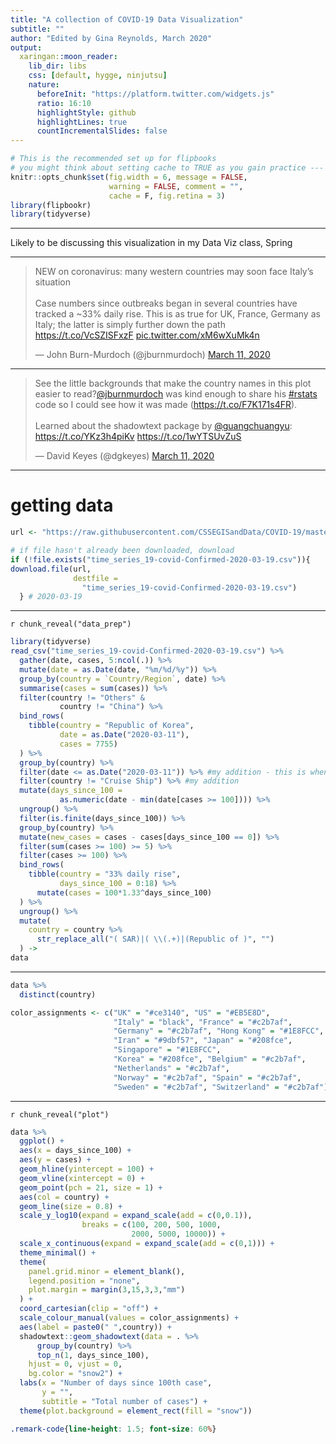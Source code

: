 ```yaml
---
title: "A collection of COVID-19 Data Visualization"
subtitle: ""
author: "Edited by Gina Reynolds, March 2020"
output:
  xaringan::moon_reader:
    lib_dir: libs
    css: [default, hygge, ninjutsu]
    nature:
      beforeInit: "https://platform.twitter.com/widgets.js"
      ratio: 16:10
      highlightStyle: github
      highlightLines: true
      countIncrementalSlides: false
---
```




```r
# This is the recommended set up for flipbooks
# you might think about setting cache to TRUE as you gain practice --- building flipbooks from scracth can be time consuming
knitr::opts_chunk$set(fig.width = 6, message = FALSE, 
                      warning = FALSE, comment = "", 
                      cache = F, fig.retina = 3)
library(flipbookr)
library(tidyverse)
```

---

Likely to be discussing this visualization in my Data Viz class, Spring


---


<blockquote class="twitter-tweet"><p lang="en" dir="ltr">NEW on coronavirus: many western countries may soon face Italy’s situation<br><br>Case numbers since outbreaks began in several countries have tracked a ~33% daily rise. This is as true for UK, France, Germany as Italy; the latter is simply further down the path <a href="https://t.co/VcSZISFxzF">https://t.co/VcSZISFxzF</a> <a href="https://t.co/xM6wXuMk4n">pic.twitter.com/xM6wXuMk4n</a></p>&mdash; John Burn-Murdoch (@jburnmurdoch) <a href="https://twitter.com/jburnmurdoch/status/1237737352879112194?ref_src=twsrc%5Etfw">March 11, 2020</a></blockquote> <script async src="https://platform.twitter.com/widgets.js" charset="utf-8"></script>


---


<blockquote class="twitter-tweet"><p lang="en" dir="ltr">See the little backgrounds that make the country names in this plot easier to read?<a href="https://twitter.com/jburnmurdoch?ref_src=twsrc%5Etfw">@jburnmurdoch</a> was kind enough to share his <a href="https://twitter.com/hashtag/rstats?src=hash&amp;ref_src=twsrc%5Etfw">#rstats</a> code so I could see how it was made (<a href="https://t.co/F7K171s4FR">https://t.co/F7K171s4FR</a>). <br><br>Learned about the shadowtext package by <a href="https://twitter.com/guangchuangyu?ref_src=twsrc%5Etfw">@guangchuangyu</a>: <a href="https://t.co/YKz3h4piKv">https://t.co/YKz3h4piKv</a> <a href="https://t.co/1wYTSUvZuS">https://t.co/1wYTSUvZuS</a></p>&mdash; David Keyes (@dgkeyes) <a href="https://twitter.com/dgkeyes/status/1237812892189093888?ref_src=twsrc%5Etfw">March 11, 2020</a></blockquote> <script async src="https://platform.twitter.com/widgets.js" charset="utf-8"></script>

---

# getting data

```r
url <- "https://raw.githubusercontent.com/CSSEGISandData/COVID-19/master/csse_covid_19_data/csse_covid_19_time_series/time_series_19-covid-Confirmed.csv"

# if file hasn't already been downloaded, download
if (!file.exists("time_series_19-covid-Confirmed-2020-03-19.csv")){
download.file(url, 
              destfile = 
                "time_series_19-covid-Confirmed-2020-03-19.csv") 
  } # 2020-03-19
```



---



`r chunk_reveal("data_prep")`

```r
library(tidyverse)
read_csv("time_series_19-covid-Confirmed-2020-03-19.csv") %>%
  gather(date, cases, 5:ncol(.)) %>%
  mutate(date = as.Date(date, "%m/%d/%y")) %>%
  group_by(country = `Country/Region`, date) %>%
  summarise(cases = sum(cases)) %>%
  filter(country != "Others" & 
           country != "China") %>%
  bind_rows(
    tibble(country = "Republic of Korea", 
           date = as.Date("2020-03-11"), 
           cases = 7755)
  ) %>%
  group_by(country) %>%
  filter(date <= as.Date("2020-03-11")) %>% #my addition - this is when plot was built
  filter(country != "Cruise Ship") %>% #my addition
  mutate(days_since_100 = 
           as.numeric(date - min(date[cases >= 100]))) %>%
  ungroup() %>%
  filter(is.finite(days_since_100)) %>% 
  group_by(country) %>%
  mutate(new_cases = cases - cases[days_since_100 == 0]) %>%
  filter(sum(cases >= 100) >= 5) %>%
  filter(cases >= 100) %>% 
  bind_rows(
    tibble(country = "33% daily rise", 
           days_since_100 = 0:18) %>%
      mutate(cases = 100*1.33^days_since_100)
  ) %>%
  ungroup() %>%
  mutate(
    country = country %>% 
      str_replace_all("( SAR)|( \\(.+)|(Republic of )", "")
  ) ->
data
```


---

```r
data %>% 
  distinct(country)

color_assignments <- c("UK" = "#ce3140", "US" = "#EB5E8D", 
                       "Italy" = "black", "France" = "#c2b7af", 
                       "Germany" = "#c2b7af", "Hong Kong" = "#1E8FCC", 
                       "Iran" = "#9dbf57", "Japan" = "#208fce", 
                       "Singapore" = "#1E8FCC", 
                       "Korea" = "#208fce", "Belgium" = "#c2b7af", 
                       "Netherlands" = "#c2b7af", 
                       "Norway" = "#c2b7af", "Spain" = "#c2b7af", 
                       "Sweden" = "#c2b7af", "Switzerland" = "#c2b7af")
```

---

`r chunk_reveal("plot")`

```r
data %>% 
  ggplot() +
  aes(x = days_since_100) +
  aes(y = cases) +
  geom_hline(yintercept = 100) +
  geom_vline(xintercept = 0) +
  geom_point(pch = 21, size = 1) +
  aes(col = country) +
  geom_line(size = 0.8) +
  scale_y_log10(expand = expand_scale(add = c(0,0.1)), 
                breaks = c(100, 200, 500, 1000, 
                           2000, 5000, 10000)) +
  scale_x_continuous(expand = expand_scale(add = c(0,1))) +
  theme_minimal() +
  theme(
    panel.grid.minor = element_blank(),
    legend.position = "none",
    plot.margin = margin(3,15,3,3,"mm")
  ) +
  coord_cartesian(clip = "off") +
  scale_colour_manual(values = color_assignments) +
  aes(label = paste0(" ",country)) +
  shadowtext::geom_shadowtext(data = . %>% 
      group_by(country) %>% 
      top_n(1, days_since_100), 
    hjust = 0, vjust = 0, 
    bg.color = "snow2") +
  labs(x = "Number of days since 100th case", 
       y = "", 
       subtitle = "Total number of cases") +
  theme(plot.background = element_rect(fill = "snow"))
```





```css
.remark-code{line-height: 1.5; font-size: 60%}
```
